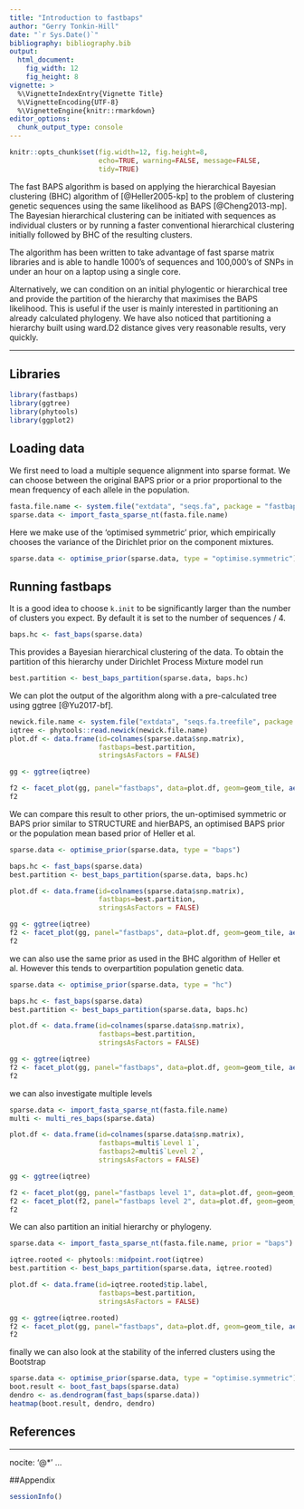 ```yaml
---
title: "Introduction to fastbaps"
author: "Gerry Tonkin-Hill"
date: "`r Sys.Date()`"
bibliography: bibliography.bib
output: 
  html_document:
    fig_width: 12
    fig_height: 8
vignette: >
  %\VignetteIndexEntry{Vignette Title}
  %\VignetteEncoding{UTF-8}
  %\VignetteEngine{knitr::rmarkdown}
editor_options: 
  chunk_output_type: console
---
```



```r
knitr::opts_chunk$set(fig.width=12, fig.height=8,
                      echo=TRUE, warning=FALSE, message=FALSE,
                      tidy=TRUE)
```

The fast BAPS algorithm is based on applying the hierarchical Bayesian clustering (BHC) algorithm of [@Heller2005-kp] to the problem of clustering genetic sequences using the same likelihood as BAPS [@Cheng2013-mp]. The Bayesian hierarchical clustering can be initiated with sequences as individual clusters or by running a faster conventional hierarchical clustering initially followed by BHC of the resulting clusters.

The algorithm has been written to take advantage of fast sparse matrix libraries and is able to handle 1000's of sequences and 100,000's of SNPs in under an hour on a laptop using a single core.

Alternatively, we can condition on an initial phylogentic or hierarchical tree and provide the partition of the hierarchy that maximises the BAPS likelihood. This is useful if the user is mainly interested in partitioning an already calculated phylogeny. We have also noticed that partitioning a hierarchy built using ward.D2 distance gives very reasonable results, very quickly.

***


## Libraries

```r
library(fastbaps)
library(ggtree)
library(phytools)
library(ggplot2)
```

## Loading data

We first need to load a multiple sequence alignment into sparse format. We can choose between the original BAPS prior or a prior proportional to the mean frequency of each allele in the population.

```r
fasta.file.name <- system.file("extdata", "seqs.fa", package = "fastbaps")
sparse.data <- import_fasta_sparse_nt(fasta.file.name)
```

Here we make use of the 'optimised symmetric' prior, which empirically chooses the variance of the Dirichlet prior on the component mixtures.

```r
sparse.data <- optimise_prior(sparse.data, type = "optimise.symmetric")
```

## Running fastbaps

It is a good idea to choose `k.init` to be significantly larger than the number of clusters you expect. By default it is set to the number of sequences / 4.

```r
baps.hc <- fast_baps(sparse.data)
```

This provides a Bayesian hierarchical clustering of the data. To obtain the partition of this hierarchy under Dirichlet Process Mixture model run

```r
best.partition <- best_baps_partition(sparse.data, baps.hc)
```

We can  plot the output of the  algorithm along with a pre-calculated tree using ggtree [@Yu2017-bf].

```r
newick.file.name <- system.file("extdata", "seqs.fa.treefile", package = "fastbaps")
iqtree <- phytools::read.newick(newick.file.name)
plot.df <- data.frame(id=colnames(sparse.data$snp.matrix),
                      fastbaps=best.partition,
                      stringsAsFactors = FALSE)

gg <- ggtree(iqtree)

f2 <- facet_plot(gg, panel="fastbaps", data=plot.df, geom=geom_tile, aes(x=fastbaps), color='blue')
f2
```

We can compare this result to other priors, the un-optimised symmetric or BAPS prior similar to STRUCTURE and hierBAPS, an optimised BAPS prior or the population mean based prior of Heller et al.

```r
sparse.data <- optimise_prior(sparse.data, type = "baps")

baps.hc <- fast_baps(sparse.data)
best.partition <- best_baps_partition(sparse.data, baps.hc)

plot.df <- data.frame(id=colnames(sparse.data$snp.matrix),
                      fastbaps=best.partition,
                      stringsAsFactors = FALSE)

gg <- ggtree(iqtree)
f2 <- facet_plot(gg, panel="fastbaps", data=plot.df, geom=geom_tile, aes(x=fastbaps), color='blue')
f2
```

we can also use the same prior as used in the BHC algorithm of Heller et al. However this tends to overpartition population genetic data.

```r
sparse.data <- optimise_prior(sparse.data, type = "hc")

baps.hc <- fast_baps(sparse.data)
best.partition <- best_baps_partition(sparse.data, baps.hc)

plot.df <- data.frame(id=colnames(sparse.data$snp.matrix),
                      fastbaps=best.partition,
                      stringsAsFactors = FALSE)

gg <- ggtree(iqtree)
f2 <- facet_plot(gg, panel="fastbaps", data=plot.df, geom=geom_tile, aes(x=fastbaps), color='blue')
f2
```

we can also investigate multiple levels

```r
sparse.data <- import_fasta_sparse_nt(fasta.file.name)
multi <- multi_res_baps(sparse.data)

plot.df <- data.frame(id=colnames(sparse.data$snp.matrix),
                      fastbaps=multi$`Level 1`,
                      fastbaps2=multi$`Level 2`,
                      stringsAsFactors = FALSE)

gg <- ggtree(iqtree)

f2 <- facet_plot(gg, panel="fastbaps level 1", data=plot.df, geom=geom_tile, aes(x=fastbaps), color='blue')
f2 <- facet_plot(f2, panel="fastbaps level 2", data=plot.df, geom=geom_tile, aes(x=fastbaps2), color='green')
f2
```

We can also partition an initial hierarchy or phylogeny.

```r
sparse.data <- import_fasta_sparse_nt(fasta.file.name, prior = "baps")

iqtree.rooted <- phytools::midpoint.root(iqtree)
best.partition <- best_baps_partition(sparse.data, iqtree.rooted)

plot.df <- data.frame(id=iqtree.rooted$tip.label,
                      fastbaps=best.partition,
                      stringsAsFactors = FALSE)

gg <- ggtree(iqtree.rooted)
f2 <- facet_plot(gg, panel="fastbaps", data=plot.df, geom=geom_tile, aes(x=fastbaps), color='blue')
f2
```

finally we can also look at the stability of the inferred clusters using the Bootstrap

```r
sparse.data <- optimise_prior(sparse.data, type = "optimise.symmetric")
boot.result <- boot_fast_baps(sparse.data)
dendro <- as.dendrogram(fast_baps(sparse.data))
heatmap(boot.result, dendro, dendro)
```

## References

---
nocite: '@*'
...

##Appendix

```r
sessionInfo()
```
